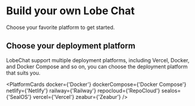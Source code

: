 # Build your own Lobe Chat

Choose your favorite platform to get started.

## Choose your deployment platform

LobeChat support multiple deployment platforms, including Vercel, Docker, and Docker Compose and so on, you can choose the deployment platform that suits you.

<PlatformCards docker={'Docker'} dockerCompose={'Docker Compose'} netlify={'Netlify'} railway={'Railway'} repocloud={'RepoCloud'} sealos={'SealOS'} vercel={'Vercel'} zeabur={'Zeabur'} />
